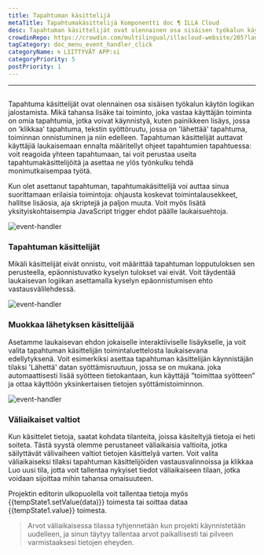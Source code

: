 ```yaml
---
title: Tapahtuman käsittelijä
metaTitle: Tapahtumakäsittelijä Komponentti doc ¶ ILLA Cloud
desc: Tapahtuman käsittelijät ovat olennainen osa sisäisen työkalun käyttölogiikan jalostamista
crowdinRepo: https://crowdin.com/multilingual/illacloud-website/205?languages=fi&filter=basic&value=0
tagCategory: doc_menu_event_handler_click
categoryName: 🌀 LIITTYVÄT APP:si
categoryPriority: 5
postPriority: 1
---
```


* * *

## <h2 hidden>Tapahtuman käsittelijä</h2>

Tapahtuma käsittelijät ovat olennainen osa sisäisen työkalun käytön logiikan jalostamista. Mikä tahansa lisäke tai toiminto, joka vastaa käyttäjän toiminta on omia tapahtumia, jotka voivat käynnistyä, kuten painikkeen lisäys, jossa on 'klikkaa' tapahtuma, tekstin syöttöruutu, jossa on 'lähettää' tapahtuma, toiminnan onnistuminen ja niin edelleen. Tapahtuman käsittelijät auttavat käyttäjiä laukaisemaan ennalta määritellyt ohjeet tapahtumien tapahtuessa: voit reagoida yhteen tapahtumaan, tai voit perustaa useita tapahtumakäsittelijöitä ja asettaa ne ylös työnkulku tehdä monimutkaisempaa työtä.

Kun olet asettanut tapahtuman, tapahtumakäsittelijä voi auttaa sinua suorittamaan erilaisia toimintoja: ohjausta koskevat toimintalausekkeet, hallitse lisäosia, aja skriptejä ja paljon muuta. Voit myös lisätä yksityiskohtaisempia JavaScript trigger ehdot päälle laukaisuehtoja.

<img alt="event-handler" src='https://cdn.illacloud.com/official-website/img/official-site/event-handler-01.png' />

### Tapahtuman käsittelijät

Mikäli käsittelijät eivät onnistu, voit määrittää tapahtuman lopputuloksen sen perusteella, epäonnistuvatko kyselyn tulokset vai eivät. Voit täydentää laukaisevan logiikan asettamalla kyselyn epäonnistumisen ehto vastausvälilehdessä.

<img alt="event-handler" src='https://cdn.illacloud.com/official-website/img/official-site/event-handler-02.png' />

### Muokkaa lähetyksen käsittelijää

Asetamme laukaisevan ehdon jokaiselle interaktiiviselle lisäykselle, ja voit valita tapahtuman käsittelijän toimintaluettelosta laukaisevana edellytyksenä. Voit esimerkiksi asettaa tapahtuman käsittelijän käynnistäjän tilaksi 'Lähettä' datan syöttämisruutuun, jossa se on mukana. joka automaattisesti lisää syötteen tietokantaan, kun käyttäjä ”toimittaa syötteen” ja ottaa käyttöön yksinkertaisen tietojen syöttämistoiminnon.

<img alt="event-handler" src='https://cdn.illacloud.com/official-website/img/official-site/event-handler-03.png' />

### Väliaikaiset valtiot

Kun käsittelet tietoja, saatat kohdata tilanteita, joissa käsiteltyjä tietoja ei heti soiteta. Tästä syystä olemme perustaneet väliaikaisia valtioita, jotka säilyttävät välivaiheen valtiot tietojen käsittelyä varten. Voit valita väliaikaiseksi tilaksi tapahtuman käsittelijöiden vastausvalinnoissa ja klikkaa Luo uusi tila, jotta voit tallentaa nykyiset tiedot väliaikaiseen tilaan, jotka voidaan sijoittaa mihin tahansa omaisuuteen.

Projektin editorin ulkopuolella voit tallentaa tietoja myös {{tempState1.setValue(data)}} toimesta tai soittaa dataa {{tempState1.value}} toimesta.

> Arvot väliaikaisessa tilassa tyhjennetään kun projekti käynnistetään uudelleen, ja sinun täytyy tallentaa arvot paikallisesti tai pilveen varmistaaksesi tietojen eheyden.
